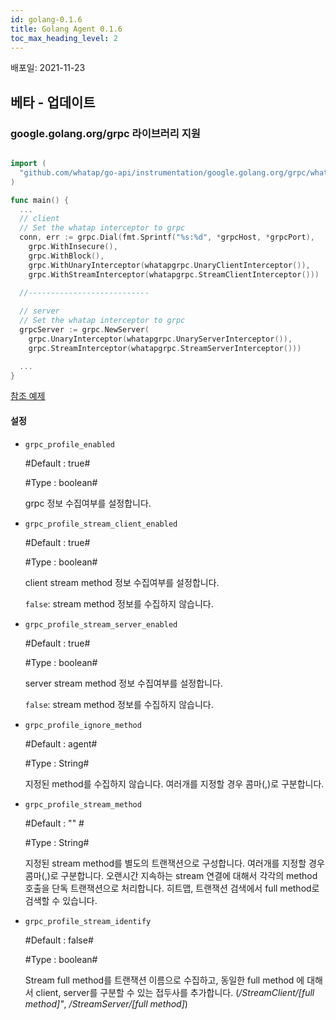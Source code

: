 ```yaml
---
id: golang-0.1.6
title: Golang Agent 0.1.6
toc_max_heading_level: 2
---
```



배포일: 2021-11-23

## 베타 - 업데이트

### google.golang.org/grpc 라이브러리 지원

```go title='Install guide'

import (
  "github.com/whatap/go-api/instrumentation/google.golang.org/grpc/whatapgrpc"
)

func main() {
  ...
  // client
  // Set the whatap interceptor to grpc
  conn, err := grpc.Dial(fmt.Sprintf("%s:%d", *grpcHost, *grpcPort),
    grpc.WithInsecure(),
    grpc.WithBlock(),
    grpc.WithUnaryInterceptor(whatapgrpc.UnaryClientInterceptor()),
    grpc.WithStreamInterceptor(whatapgrpc.StreamClientInterceptor()))
      
  //---------------------------

  // server
  // Set the whatap interceptor to grpc
  grpcServer := grpc.NewServer(
    grpc.UnaryInterceptor(whatapgrpc.UnaryServerInterceptor()),
    grpc.StreamInterceptor(whatapgrpc.StreamServerInterceptor()))

  ...
}
```

[참조 예제](https://github.com/whatap/go-api-example/tree/main/google.golang.org/grpc)


#### 설정

* `grpc_profile_enabled`

  #Default : true#

  #Type : boolean# 

  grpc 정보 수집여부를 설정합니다. 

* `grpc_profile_stream_client_enabled`

  #Default : true#

  #Type : boolean#

  client stream method 정보 수집여부를 설정합니다.

  `false`: stream method 정보를 수집하지 않습니다. 

* `grpc_profile_stream_server_enabled`

  #Default : true#

  #Type : boolean#

  server stream method 정보 수집여부를 설정합니다.

  `false`: stream method 정보를 수집하지 않습니다. 

* `grpc_profile_ignore_method`

  #Default : agent#

  #Type : String# 

  지정된 method를 수집하지 않습니다. 여러개를 지정할 경우 콤마(,)로 구분합니다.

* `grpc_profile_stream_method`

  #Default : "" #

  #Type : String# 

  지정된 stream method를 별도의 트랜잭션으로 구성합니다. 여러개를 지정할 경우 콤마(,)로 구분합니다. 오랜시간 지속하는 stream 연결에 대해서 각각의 method 호출을 단독 트랜잭션으로 처리합니다. 히트맵, 트랜잭션 검색에서 full method로 검색할 수 있습니다. 

* `grpc_profile_stream_identify`

  #Default : false#

  #Type : boolean#

  Stream full method를 트랜잭션 이름으로 수집하고, 동일한 full method 에 대해서 client, server를 구분할 수 있는 접두사를 추가합니다. (*/StreamClient/[full method]"*, */StreamServer/[full method]*)

